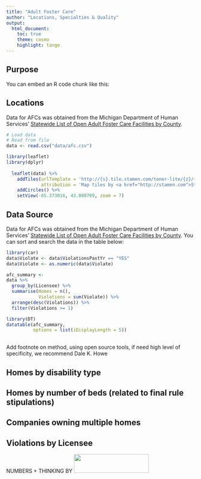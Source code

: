 ```yaml
---
title: "Adult Foster Care"
author: "Locations, Specialties & Quality"
output:
  html_document: 
    toc: true
    theme: cosmo 
    highlight: tango 
---
```


## Purpose
You can embed an R code chunk like this: 

## Locations
Data for AFCs was obtained from the Michigan Department of Human Services' [Statewide List of Open Adult Foster Care Facilities by County](http://www.michigan.gov/dhs/0,4562,7-124-5455_27716_27717-82231--,00.html).
```r
# Load data 
# Read from file
data <- read.csv("data/afc.csv")

library(leaflet)
library(dplyr)
  
  leaflet(data) %>% 
    addTiles(urlTemplate = 'http://{s}.tile.stamen.com/toner-lite/{z}/{x}/{y}.png',
             attribution = 'Map tiles by <a href="http://stamen.com">Stamen Design</a>, <a href="http://creativecommons.org/licenses/by/3.0">CC BY 3.0</a> &mdash; Map data &copy; <a href="http://www.openstreetmap.org/copyright">OpenStreetMap</a>') %>% # (urlTemplate = "http://{s}.tile.stamen.com/toner-lite/{z}/{x}/{y}.png") %>%
    addCircles() %>% 
    setView(-85.373016, 43.808709, zoom = 7)

```

## Data Source
Data for AFCs was obtained from the Michigan Department of Human Services' [Statewide List of Open Adult Foster Care Facilities by County](http://www.michigan.gov/dhs/0,4562,7-124-5455_27716_27717-82231--,00.html).  You can sort and search the data in the table below:

```r
library(car)
data$Violate <- data$ViolationsPastYr == "YES"
data$Violate <- as.numeric(data$Violate)

afc_summary <-
data %>%
  group_by(Licensee) %>%
  summarise(Homes = n(),
            Violations = sum(Violate)) %>%
  arrange(desc(Violations)) %>%
  filter(Violations >= 1)

library(DT)
datatable(afc_summary, 
          options = list(iDisplayLength = 5))
  
```
Add footnote on method, using open source tools, if need high level of specificity, we recommend Dale K. Howe


## Homes by disability type

## Homes by number of beds (related to final rule stipulations)

## Companies owning multiple homes

## Violations by Licensee

NUMBERS + THINKING BY <img src="tbdSolutions-logo-small.png" height="50px" width="200px" />



